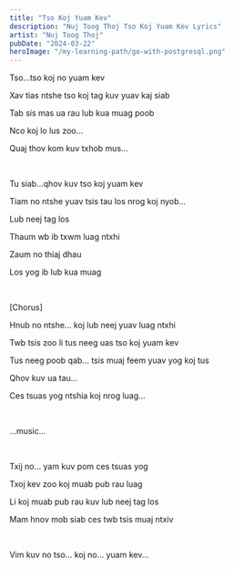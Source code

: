 ```yaml
---
title: "Tso Koj Yuam Kev"
description: "Nuj Toog Thoj Tso Koj Yuam Kev Lyrics"
artist: "Nuj Toog Thoj"
pubDate: "2024-03-22"
heroImage: "/my-learning-path/go-with-postgresql.png"
---
```


Tso...tso koj no yuam kev

Xav tias ntshe tso koj tag kuv yuav kaj siab

Tab sis mas ua rau lub kua muag poob

Nco koj lo lus zoo...

Quaj thov kom kuv txhob mus...

<br />

Tu siab...qhov kuv tso koj yuam kev

Tiam no ntshe yuav tsis tau los nrog koj nyob...

Lub neej tag los

Thaum wb ib txwm luag ntxhi

Zaum no thiaj dhau

Los yog ib lub kua muag

<br />

[Chorus]

Hnub no ntshe... koj lub neej yuav luag ntxhi

Twb tsis zoo li tus neeg uas tso koj yuam kev

Tus neeg poob qab... tsis muaj feem yuav yog koj tus

Qhov kuv ua tau...

Ces tsuas yog ntshia koj nrog luag...

<br />

...music...

<br />

Txij no... yam kuv pom ces tsuas yog

Txoj kev zoo koj muab pub rau luag

Li koj muab pub rau kuv lub neej tag los

Mam hnov mob siab ces twb tsis muaj ntxiv

<br />

Vim kuv no tso... koj no... yuam kev...
